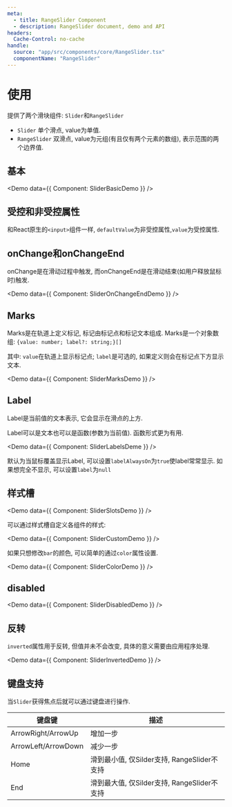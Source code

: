 ```yaml
---
meta:
  - title: RangeSlider Component
  - description: RangeSlider document, demo and API
headers:
  Cache-Control: no-cache
handle:
  source: "app/src/components/core/RangeSlider.tsx"
  componentName: "RangeSlider"
---
```



# 使用

提供了两个滑块组件: `Slider`和`RangeSlider`

- `Slider` 单个滑点, value为单值.
- `RangeSlider` 双滑点, value为元组(有且仅有两个元素的数组), 表示范围的两个边界值.

## 基本

<Demo data={{ Component: SliderBasicDemo }} />

## 受控和非受控属性

和React原生的`<input>`组件一样, `defaultValue`为非受控属性,`value`为受控属性.

## onChange和onChangeEnd

onChange是在滑动过程中触发, 而onChangeEnd是在滑动结束(如用户释放鼠标时)触发.

<Demo data={{ Component: SliderOnChangeEndDemo }} />

## Marks

Marks是在轨道上定义标记, 标记由标记点和标记文本组成. Marks是一个对象数组: `{value: number; label?: string;}[]`

其中: `value`在轨道上显示标记点; `label`是可选的, 如果定义则会在标记点下方显示文本.

<Demo data={{ Component: SliderMarksDemo }} />

## Label

Label是当前值的文本表示, 它会显示在滑点的上方.

Label可以是文本也可以是函数(参数为当前值). 函数形式更为有用.

<Demo data={{ Component: SliderLabelsDeme }} />

默认为当鼠标覆盖显示Label, 可以设置`labelAlwaysOn`为`true`使label常常显示.
如果想完全不显示, 可以设置`label`为`null`

## 样式槽

<Demo data={{ Component: SliderSlotsDemo }} />

可以通过样式槽自定义各组件的样式:

<Demo data={{ Component: SliderCustomDemo }} />

如果只想修改`bar`的颜色, 可以简单的通过`color`属性设置.

<Demo data={{ Component: SliderColorDemo }} />

## disabled

<Demo data={{ Component: SliderDisabledDemo }} />

## 反转

`inverted`属性用于反转, 但值并未不会改变, 具体的意义需要由应用程序处理.

<Demo data={{ Component: SliderInvertedDemo }} />

## 键盘支持

当`Slider`获得焦点后就可以通过键盘进行操作.

| 键盘键              | 描述                                        |
| ------------------- | ------------------------------------------- |
| ArrowRight/ArrowUp  | 增加一步                                    |
| ArrowLeft/ArrowDown | 减少一步                                    |
| Home                | 滑到最小值, 仅Silder支持, RangeSlider不支持 |
| End                 | 滑到最大值, 仅Silder支持, RangeSlider不支持 |
